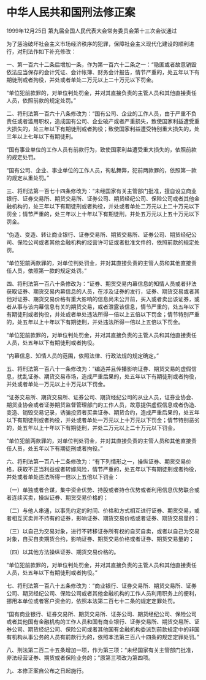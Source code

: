 # 中华人民共和国刑法修正案

1999年12月25日 第九届全国人民代表大会常务委员会第十三次会议通过

  

为了惩治破坏社会主义市场经济秩序的犯罪，保障社会主义现代化建设的顺利进行，对刑法作如下补充修改：

一、第一百六十二条后增加一条，作为第一百六十二条之一：“隐匿或者故意销毁依法应当保存的会计凭证、会计帐簿、财务会计报告，情节严重的，处五年以下有期徒刑或者拘役，并处或者单处二万元以上二十万元以下罚金。

“单位犯前款罪的，对单位判处罚金，并对其直接负责的主管人员和其他直接责任人员，依照前款的规定处罚。”

二、将刑法第一百六十八条修改为：“国有公司、企业的工作人员，由于严重不负责任或者滥用职权，造成国有公司、企业破产或者严重损失，致使国家利益遭受重大损失的，处三年以下有期徒刑或者拘役；致使国家利益遭受特别重大损失的，处三年以上七年以下有期徒刑。

“国有事业单位的工作人员有前款行为，致使国家利益遭受重大损失的，依照前款的规定处罚。

“国有公司、企业、事业单位的工作人员，徇私舞弊，犯前两款罪的，依照第一款的规定从重处罚。”

三、将刑法第一百七十四条修改为：“未经国家有关主管部门批准，擅自设立商业银行、证券交易所、期货交易所、证券公司、期货经纪公司、保险公司或者其他金融机构的，处三年以下有期徒刑或者拘役，并处或者单处二万元以上二十万元以下罚金；情节严重的，处三年以上十年以下有期徒刑，并处五万元以上五十万元以下罚金。

“伪造、变造、转让商业银行、证券交易所、期货交易所、证券公司、期货经纪公司、保险公司或者其他金融机构的经营许可证或者批准文件的，依照前款的规定处罚。

“单位犯前两款罪的，对单位判处罚金，并对其直接负责的主管人员和其他直接责任人员，依照第一款的规定处罚。”

四、将刑法第一百八十条修改为：“证券、期货交易内幕信息的知情人员或者非法获取证券、期货交易内幕信息的人员，在涉及证券的发行，证券、期货交易或者其他对证券、期货交易价格有重大影响的信息尚未公开前，买入或者卖出该证券，或者从事与该内幕信息有关的期货交易，或者泄露该信息，情节严重的，处五年以下有期徒刑或者拘役，并处或者单处违法所得一倍以上五倍以下罚金；情节特别严重的，处五年以上十年以下有期徒刑，并处违法所得一倍以上五倍以下罚金。

“单位犯前款罪的，对单位判处罚金，并对其直接负责的主管人员和其他直接责任人员，处五年以下有期徒刑或者拘役。

“内幕信息、知情人员的范围，依照法律、行政法规的规定确定。”

五、将刑法第一百八十一条修改为：“编造并且传播影响证券、期货交易的虚假信息，扰乱证券、期货交易市场，造成严重后果的，处五年以下有期徒刑或者拘役，并处或者单处一万元以上十万元以下罚金。

“证券交易所、期货交易所、证券公司、期货经纪公司的从业人员，证券业协会、期货业协会或者证券期货监督管理部门的工作人员，故意提供虚假信息或者伪造、变造、销毁交易记录，诱骗投资者买卖证券、期货合约，造成严重后果的，处五年以下有期徒刑或者拘役，并处或者单处一万元以上十万元以下罚金；情节特别恶劣的，处五年以上十年以下有期徒刑，并处二万元以上二十万元以下罚金。

“单位犯前两款罪的，对单位判处罚金，并对其直接负责的主管人员和其他直接责任人员，处五年以下有期徒刑或者拘役。”

六、将刑法第一百八十二条修改为：“有下列情形之一，操纵证券、期货交易价格，获取不正当利益或者转嫁风险，情节严重的，处五年以下有期徒刑或者拘役，并处或者单处违法所得一倍以上五倍以下罚金：

（一）单独或者合谋，集中资金优势、持股或者持仓优势或者利用信息优势联合或者连续买卖，操纵证券、期货交易价格的；

（二）与他人串通，以事先约定的时间、价格和方式相互进行证券、期货交易，或者相互买卖并不持有的证券，影响证券、期货交易价格或者证券、期货交易量的；

（三）以自己为交易对象，进行不转移证券所有权的自买自卖，或者以自己为交易对象，自买自卖期货合约，影响证券、期货交易价格或者证券、期货交易量的；

（四）以其他方法操纵证券、期货交易价格的。

“单位犯前款罪的，对单位判处罚金，并对其直接负责的主管人员和其他直接责任人员，处五年以下有期徒刑或者拘役。”

七、将刑法第一百八十五条修改为：“商业银行、证券交易所、期货交易所、证券公司、期货经纪公司、保险公司或者其他金融机构的工作人员利用职务上的便利，挪用本单位或者客户资金的，依照本法第二百七十二条的规定定罪处罚。

“国有商业银行、证券交易所、期货交易所、证券公司、期货经纪公司、保险公司或者其他国有金融机构的工作人员和国有商业银行、证券交易所、期货交易所、证券公司、期货经纪公司、保险公司或者其他国有金融机构委派到前款规定中的非国有机构从事公务的人员有前款行为的，依照本法第三百八十四条的规定定罪处罚。”

八、刑法第二百二十五条增加一项，作为第三项：“未经国家有关主管部门批准，非法经营证券、期货或者保险业务的；”原第三项改为第四项。

九、本修正案自公布之日起施行。